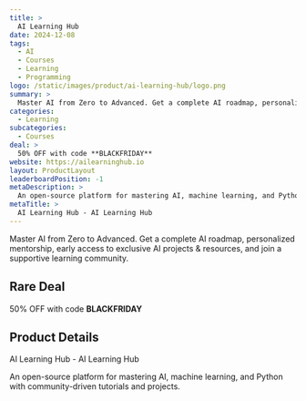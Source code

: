 ```yaml
---
title: >
  AI Learning Hub
date: 2024-12-08
tags:
  - AI
  - Courses
  - Learning
  - Programming
logo: /static/images/product/ai-learning-hub/logo.png
summary: >
  Master AI from Zero to Advanced. Get a complete AI roadmap, personalized mentorship, early access to exclusive AI projects & resources, and join a supportive learning community.
categories:
  - Learning
subcategories:
  - Courses
deal: >
  50% OFF with code **BLACKFRIDAY**
website: https://ailearninghub.io
layout: ProductLayout
leaderboardPosition: -1
metaDescription: >
  An open-source platform for mastering AI, machine learning, and Python with community-driven tutorials and projects.
metaTitle: >
  AI Learning Hub - AI Learning Hub
---
```

Master AI from Zero to Advanced. Get a complete AI roadmap, personalized mentorship, early access to exclusive AI projects & resources, and join a supportive learning community.

## Rare Deal

50% OFF with code **BLACKFRIDAY**

## Product Details

AI Learning Hub - AI Learning Hub

An open-source platform for mastering AI, machine learning, and Python with community-driven tutorials and projects.
